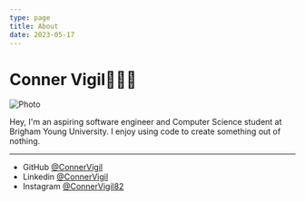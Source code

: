 ```yaml
---
type: page
title: About
date: 2023-05-17
---
```


# Conner Vigil📱👨‍💻


<Image
  src="/images/portrait.jpg"
  alt="Photo"
  width={1668}
  height={1266}
  priority
  className="next-image"
/>

Hey, I'm an aspiring software engineer and Computer Science student at Brigham Young University. I enjoy using code to create something out of nothing.

---

- GitHub [@ConnerVigil](https://github.com/ConnerVigil)
- Linkedin [@ConnerVigil](https://www.linkedin.com/in/conner-vigil-5920531b6/)
- Instagram [@ConnerVigil82](https://www.instagram.com/Connervigil82/)
